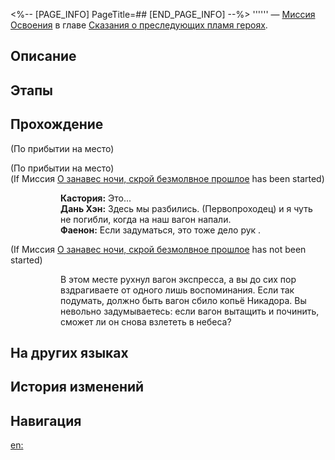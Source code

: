 <%-- [PAGE_INFO]
PageTitle=##
[END_PAGE_INFO] --%>
{{Дополнить|Диалоги.}}
{{Миссия Инфобокс
|id              = 1040116
|Название        = 
|Изображение     = Миссия .png
|Тип             = Миссия Освоения
|Событие         = 
|Глава           = Сказания о преследующих пламя героях
|Условия         = Завершена [[Миссия Освоения]] «[[О опустошённая земля, вспомни былую славу]]»
|Персонажи       = Дань Хэн; Кастория; Первопроходец; Фаенон
|СтартЛокация    = [[Амфореус]] — [[Омут судьбы Янусополиса]]
|Мир             = Амфореус
|Предыдущая      = О опустошённая земля, вспомни былую славу
|Следующая       = 
|Награды         = 
}}
'''''' — [[Миссия Освоения]] в главе [[Сказания о преследующих пламя героях]].

==Описание==
{{Описание|<!--официальное описание из Перекрёстка судеб-->}}

==Этапы==


==Прохождение==
{{Дополнить}}
;(По прибытии на место)

;(По прибытии на место)
;(If Миссия [[О занавес ночи, скрой безмолвное прошлое]] has been started)
::'''Кастория:''' Это...
::'''Дань Хэн:''' Здесь мы разбились. (Первопроходец) и я чуть не погибли, когда на наш вагон напали.
::'''Фаенон:''' Если задуматься, это тоже дело рук {{Rubi|Никадора|титан раздора}}.
;(If Миссия [[О занавес ночи, скрой безмолвное прошлое]] has not been started)
::В этом месте рухнул вагон экспресса, а вы до сих пор вздрагиваете от одного лишь воспоминания. Если так подумать, должно быть вагон сбило копьё Никадора. Вы невольно задумываетесь: если вагон вытащить и починить, сможет ли он снова взлететь в небеса?
{{Диалог Конец}}

==На других языках==
{{На других языках
|en   = 
|zhs  = 
|zht  = 
|ja   = 
|ko   = 
|es   = 
|fr   = 
|ru   = 
|th   = 
|vi   = 
|de   = 
|id   = 
|pt   = 
}}

==История изменений==
{{История изменений|3.5}}

==Навигация==
{{Миссия Освоения Навбокс|Глава }}

[[en:]]
